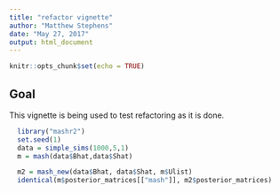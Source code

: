 ```yaml
---
title: "refactor vignette"
author: "Matthew Stephens"
date: "May 27, 2017"
output: html_document
---
```


```r
knitr::opts_chunk$set(echo = TRUE)
```

## Goal

This vignette is being used to test refactoring as it is done.

```r
  library("mashr2")
  set.seed(1)
  data = simple_sims(1000,5,1)
  m = mash(data$Bhat,data$Shat)
```

```r
  m2 = mash_new(data$Bhat, data$Shat, m$Ulist)
  identical(m$posterior_matrices[["mash"]], m2$posterior_matrices)
```

  
  
  
